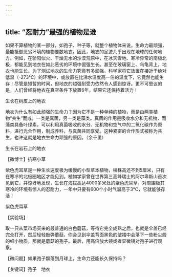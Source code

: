 ```yaml
---
---
---
```

title: “忍耐力”最强的植物是谁
---




如果不算植物的某一部分，如孢子、种子等，就整个植物体来说，生命力最顽强，最能抵御恶劣环境的植物要数地衣。因此，地衣的足迹几乎出现在地球的任何地方。例如，在骄阳似火、干燥无水的沙漠荒原中，在冰天雪地、寒冷异常的南极北极，都能见到地衣在如此恶劣的环境中倔强生长。甚至在玻璃窗上、乌龟背上，地衣也能生长。为了测试地衣的生命力究竟有多顽强，科学家将它放置在接近于绝对低温（-273℃）的环境中，或放置在比沸水温度高一倍的温度下，它竟然也能生存！尽管是短暂的时间，但地衣的超强耐受力依然令人感到惊讶。更不可思议的是，人们曾经将地衣在真空条件下放置6年，结果它还保持着活力！

生长在树皮上的地衣



地衣为什么有如此顽强的生命力？因为它不是一种单纯的植物，而是由两类植物“共生”而成，一类是真菌，另一类是藻类。真菌的作用是吸收水分和无机物，而藻类具备叶绿素，可以利用真菌吸收的水分、无机物和空气中的二氧化碳作为原料，进行光合作用，制成养料，与真菌共同享受。这种紧密的合作形式被称为共生，也许这就是地衣生命力顽强的原因。（余千里）

生长在岩石上的地衣





【微博士】抗寒小草

紫色虎耳草是一种生长速度极为缓慢的小型草本植物，植株高还不到5厘米，只有在寒冷的北极圈地区才能见到。植物学家曾在世界第三高峰瑞士的阿尔卑斯山首次见到它，并惊讶地发现，生长在海拔高达4000多米处的紫色虎耳草，对周围极其寒冷的环境有惊人的忍耐力，一年中只要有600个小时气温高于3℃，它就能够存活！

紫色虎耳草



【实验场】

取一只从菜市场买来的最普通的白色蘑菇，等待它完全成熟之后，也就是伞盖已经完全打开，然后轻轻敲弹蘑菇，你会见到伞盖背面黑色的皱褶中会落下一些粉尘般的细小物质，那就是蘑菇的孢子。最后，用高倍放大镜或者显微镜对孢子进行观察。

【微问题】如果孢子飘落到月球上，生命力还能长久保持吗？

【关键词】孢子　地衣